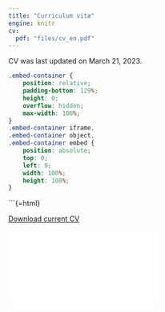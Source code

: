```yaml
---
title: "Curriculum vitæ"
engine: knitr
cv:
  pdf: "files/cv_en.pdf"
---
```


CV was last updated on March 21, 2023.

```css
.embed-container {
    position: relative;
    padding-bottom: 129%;
    height: 0;
    overflow: hidden;
    max-width: 100%;
}
.embed-container iframe,
.embed-container object,
.embed-container embed {
    position: absolute;
    top: 0;
    left: 0;
    width: 100%;
    height: 100%;
}
```

```{=html}
<p class="text-center">
  <a class="btn btn-primary btn-lg cv-download" href="files/cv_en.pdf" target="_blank">Download current CV</a>
</p>
<div class="embed-container">
  <iframe src="files/cv_en.pdf" style="border: 0.5px"></iframe>
</div>
